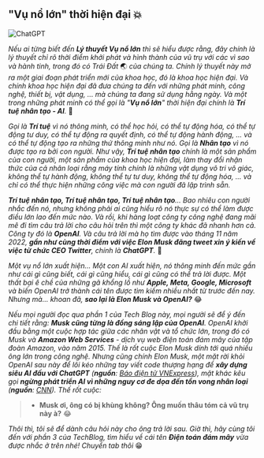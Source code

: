 ## "Vụ nổ lớn" thời hiện đại 💥

![ChatGPT](../img/ChatGPT_logo.svg)

_Nếu ai từng biết đến **Lý thuyết Vụ nổ lớn** thì sẽ hiểu được rằng, đây chính là lý thuyết chỉ rõ thời điểm khởi phát
và hình thành của vũ trụ với các vì sao_ _và hành tinh, trong đó có Trái Đất_ 🌏 _của chúng ta. Chính lý thuyết này mở
ra một giai đoạn phát triển mới của khoa học, đó là khoa học hiện đại. Và chính khoa học hiện đại đã đưa chúng ta đến
với những phát minh, công nghệ, thiết bị, vật dụng, ... mà chúng ta đang sử dụng hằng ngày. Và một trong những
phát minh có thể gọi là "**Vụ nổ lớn**" thời hiện đại chính là **Trí tuệ nhân tạo - AI**._ 🧠

_Gọi là **Trí tuệ** vì nó thông minh, có thể học hỏi, có thể tự động hóa, có thể tự động tư duy, có thể tự động
ra quyết định, có thể tự động hành động, ... và có thể tự động tạo ra những thứ thông minh như nó. Gọi là **Nhân tạo**
vì nó được tạo ra bởi con người. Như vậy, **Trí tuệ nhân tạo** chính là một sản phẩm của con người, một sản phẩm của
khoa học hiện đại, làm thay đổi nhận thức của cả nhân loại rằng máy tính chính là những vật dụng vô tri vô giác,
không thể tự hành động, không thể tự tư duy, không thể tự động hóa, ... và chỉ có thể thực hiện những công việc mà
con người đã lập trình sẵn._

_**Trí tuệ nhân tạo, Trí tuệ nhân tạo, Trí tuệ nhân tạo**... Bao nhiêu con người nhắc đến nó, nhưng không phải ai cũng
hiểu rõ nó thực sự có thể làm được điều lớn lao đến mức nào. Và rồi, khi hàng loạt công ty công nghệ đang mãi mê đi
tìm câu trả lời cho câu hỏi trên thì một công ty khác đã nhanh hơn cả. Công ty đó là **OpenAI**. Và câu trả lời mà
họ tìm được vào tháng 11 năm 2022, **gần như cùng thời điểm với việc Elon Musk đăng tweet xin ý kiến về việc từ chức
CEO Twitter**, chính là **ChatGPT**._ 💬

_Một vụ nổ lớn xuất hiện... Một con AI xuất hiện, nó thông minh đến mức gần như cái gì cũng biết, cái gì cũng hiểu,
cái gì cũng có thể trả lời được. Một thất bại ê chề của những gã khổng lồ như **Apple, Meta, Google, Microsoft** và
biến OpenAI trở thành cái tên được tìm kiếm nhiều nhất từ trước đến nay. Nhưng mà... khoan đã, **sao lại là Elon Musk
và OpenAI?**_ 😂

_Nếu mọi người đọc qua phần 1 của Tech Blog này, mọi người sẽ để ý đến chi tiết rằng: **Musk cũng từng là đồng sáng lập
của OpenAI**. OpenAI khởi đầu bằng một cuộc hợp tác giữa các nhân vật và tổ chức lớn, trong đó có Musk và **Amazon Web
Services** - dịch vụ web điện toán đám mây của tập đoàn Amazon, vào năm 2015. Thế là rốt cuộc Elon Musk dính tới quá
nhiều ông lớn trong công nghệ. Nhưng cũng chính Elon Musk, một mặt rời khỏi OpenAI sau này để lôi kéo những tay viết
code thượng hạng để **xây dựng siêu AI đấu với ChatGPT**
(**nguồn**: [Báo điện tử VNExpress](https://vnexpress.net/elon-musk-dang-tao-sieu-ai-4592316.html)), mặt khác kêu gọi
**ngừng phát triển AI vì những nguy cơ đe dọa đến tồn vong nhân loại**
(**nguồn**: [CNN](https://edition.cnn.com/2023/04/17/tech/elon-musk-ai-warning-tucker-carlson/index.html)).
Thế rốt cuộc:_

> - **Musk ơi, ông có bị khùng không? Ông muốn thâu tóm cả vũ trụ này à?** 😂

_Thôi thì, tôi sẽ để dành câu hỏi này cho ông trả lời sau. Giờ thì, hãy cùng tôi đến với phần 3 của TechBlog,
tìm hiểu về cái tên **Điện toán đám mây** vừa được nhắc ở trên nhé! Chuyển tab thôi_ 😁
